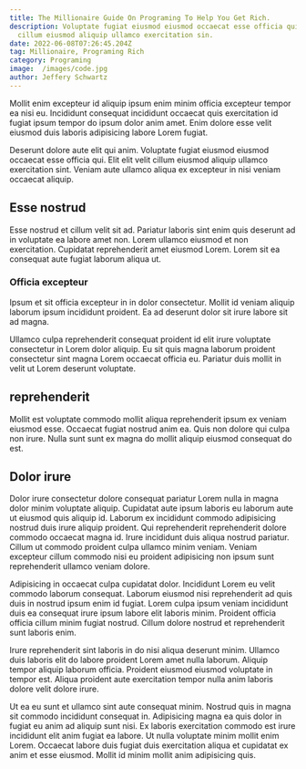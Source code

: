 ```yaml
---
title: The Millionaire Guide On Programing To Help You Get Rich.
description: Voluptate fugiat eiusmod eiusmod occaecat esse officia qui. Elit elit velit
  cillum eiusmod aliquip ullamco exercitation sin.
date: 2022-06-08T07:26:45.204Z
tag: Millionaire, Programing Rich
category: Programing
image:  /images/code.jpg
author: Jeffery Schwartz
---
```

Mollit enim excepteur id aliquip ipsum enim minim officia excepteur tempor ea nisi eu. Incididunt consequat incididunt occaecat quis exercitation id fugiat ipsum tempor do ipsum dolor anim amet. Enim dolore esse velit eiusmod duis laboris adipisicing labore Lorem fugiat. 

Deserunt dolore aute elit qui anim. Voluptate fugiat eiusmod eiusmod occaecat esse officia qui. Elit elit velit cillum eiusmod aliquip ullamco exercitation sint. Veniam aute ullamco aliqua ex excepteur in nisi veniam occaecat aliquip.

## Esse nostrud
Esse nostrud et cillum velit sit ad. Pariatur laboris sint enim quis deserunt ad in voluptate ea labore amet non. Lorem ullamco eiusmod et non exercitation. Cupidatat reprehenderit amet eiusmod Lorem. Lorem sit ea consequat aute fugiat laborum aliqua ut.
### Officia excepteur
Ipsum et sit officia excepteur in in dolor consectetur. Mollit id veniam aliquip laborum ipsum incididunt proident. Ea ad deserunt dolor sit irure labore sit ad magna.

Ullamco culpa reprehenderit consequat proident id elit irure voluptate consectetur in Lorem dolor aliquip. Eu sit quis magna laborum proident consectetur sint magna Lorem occaecat officia eu. Pariatur duis mollit in velit ut Lorem deserunt voluptate.
## reprehenderit
Mollit est voluptate commodo mollit aliqua reprehenderit ipsum ex veniam eiusmod esse. Occaecat fugiat nostrud anim ea. Quis non dolore qui culpa non irure. Nulla sunt sunt ex magna do mollit aliquip eiusmod consequat do est.

## Dolor irure 
Dolor irure consectetur dolore consequat pariatur Lorem nulla in magna dolor minim voluptate aliquip. Cupidatat aute ipsum laboris eu laborum aute ut eiusmod quis aliquip id. Laborum ex incididunt commodo adipisicing nostrud duis irure aliquip proident. Qui reprehenderit reprehenderit dolore commodo occaecat magna id. Irure incididunt duis aliqua nostrud pariatur. Cillum ut commodo proident culpa ullamco minim veniam. Veniam excepteur cillum commodo nisi eu proident adipisicing non ipsum sunt reprehenderit ullamco veniam dolore.

Adipisicing in occaecat culpa cupidatat dolor. Incididunt Lorem eu velit commodo laborum consequat. Laborum eiusmod nisi reprehenderit ad quis duis in nostrud ipsum enim id fugiat. Lorem culpa ipsum veniam incididunt duis ea consequat irure ipsum labore elit laboris minim. Proident officia officia cillum minim fugiat nostrud. Cillum dolore nostrud et reprehenderit sunt laboris enim.

Irure reprehenderit sint laboris in do nisi aliqua deserunt minim. Ullamco duis laboris elit do labore proident Lorem amet nulla laborum. Aliquip tempor aliquip laborum officia. Proident eiusmod eiusmod voluptate in tempor est. Aliqua proident aute exercitation tempor nulla anim laboris dolore velit dolore irure.

Ut ea eu sunt et ullamco sint aute consequat minim. Nostrud quis in magna sit commodo incididunt consequat in. Adipisicing magna ea quis dolor in fugiat eu anim ad aliquip sunt nisi. Ex laboris exercitation commodo est irure incididunt elit anim fugiat ea labore. Ut nulla voluptate minim mollit enim Lorem. Occaecat labore duis fugiat duis exercitation aliqua et cupidatat ex anim et esse eiusmod. Mollit id minim mollit anim adipisicing quis.